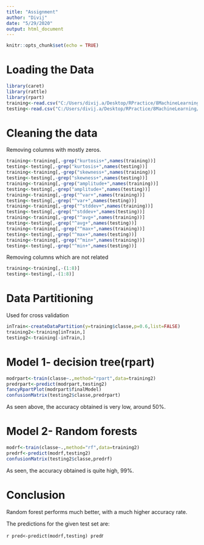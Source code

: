 ```yaml
---
title: "Assignment"
author: "Divij"
date: "5/29/2020"
output: html_document
---
```


```r
knitr::opts_chunk$set(echo = TRUE)
```

# Loading the Data

```r
library(caret)
library(rattle)
library(rpart)
training<-read.csv("C:/Users/divij.a/Desktop/RPractice/8MachineLearning/pml-training.csv")
testing<-read.csv("C:/Users/divij.a/Desktop/RPractice/8MachineLearning/pml-testing.csv")
```

# Cleaning the data

Removing columns with mostly zeros.
```r
training<-training[,-grep("kurtosis+",names(training))]
testing<-testing[,-grep("kurtosis+",names(testing))]
training<-training[,-grep("skewness+",names(training))]
testing<-testing[,-grep("skewness+",names(testing))]
training<-training[,-grep("amplitude+",names(training))]
testing<-testing[,-grep("amplitude+",names(testing))]
training<-training[,-grep("^var+",names(training))]
testing<-testing[,-grep("^var+",names(testing))]
training<-training[,-grep("^stddev+",names(training))]
testing<-testing[,-grep("^stddev+",names(testing))]
training<-training[,-grep("^avg+",names(training))]
testing<-testing[,-grep("^avg+",names(testing))]
training<-training[,-grep("^max+",names(training))]
testing<-testing[,-grep("^max+",names(testing))]
training<-training[,-grep("^min+",names(training))]
testing<-testing[,-grep("^min+",names(testing))]
```


Removing columns which are not related

```r
training<-training[,-(1:8)]
testing<-testing[,-(1:8)]
```


# Data Partitioning

Used for cross validation
```r
inTrain<-createDataPartition(y=training$classe,p=0.6,list=FALSE)
training2<-training[inTrain,]
testing2<-training[-inTrain,]
```

# Model 1- decision tree(rpart)

```r
modrpart<-train(classe~.,method="rpart",data=training2)
predrpart<-predict(modrpart,testing2)
fancyRpartPlot(modrpart$finalModel)
confusionMatrix(testing2$classe,predrpart)
```

As seen above, the accuracy obtained is very low, around 50%.

# Model 2- Random forests

```r
modrf<-train(classe~.,method="rf",data=training2)
predrf<-predict(modrf,testing2)
confusionMatrix(testing2$classe,predrf)
```

As seen, the accuracy obtained is quite high, 99%.


# Conclusion

Random forest performs much better, with a much higher accuracy rate.

The predictions for the given test set are:

```r
pred<-predict(modrf,testing)
pred
```r
